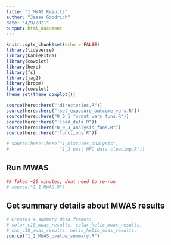 ```yaml
---
title: "1_MWAS Results"
author: "Jesse Goodrich"
date: "4/9/2021"
output: html_document
---
```



```r
knitr::opts_chunk$set(echo = FALSE)
library(tidyverse)
library(kableExtra)
library(cowplot)
library(here)
library(fs)
library(jag2)
library(broom)
library(cowplot)
theme_set(theme_cowplot())

source(here::here("!directories.R"))
source(here::here("!set_exposure_outcome_vars.R"))
source(here::here("0_0_1_format_vars_funs.R"))
source(here::here("!load_data.R"))
source(here::here("0_0_3_analysis_funs.R"))
source(here::here("!functions.R"))
```


```r
# source(here::here("1_mixtures_analysis",
#                   "1_3 post HPC data cleaning.R"))
```


## Run MWAS
```r
## Takes ~20 minutes, dont need to re-run
# source("1_1_MWAS.R")
```



## Get summary details about MWAS results
```r
# Creates 4 summary data frames: 
# solar_c18_mwas_results, solar_helic_mwas_results, 
# chs_c18_mwas_results, helic_helic_mwas_results, 
source("1_2_MWAS_pvalue_summary.R")



```


